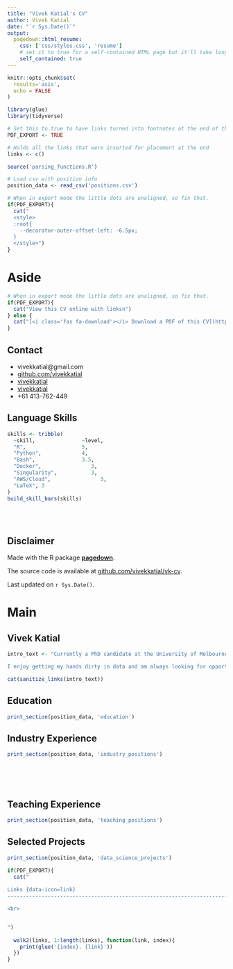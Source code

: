 ```yaml
---
title: "Vivek Katial's CV"
author: Vivek Katial
date: "`r Sys.Date()`"
output:
  pagedown::html_resume:
    css: ['css/styles.css', 'resume']
    # set it to true for a self-contained HTML page but it'll take longer to render
    self_contained: true
---
```


```r
knitr::opts_chunk$set(
  results='asis', 
  echo = FALSE
)

library(glue)
library(tidyverse)

# Set this to true to have links turned into footnotes at the end of the document
PDF_EXPORT <- TRUE

# Holds all the links that were inserted for placement at the end
links <- c()

source('parsing_functions.R')

# Load csv with position info
position_data <- read_csv('positions.csv')
```


```r
# When in export mode the little dots are unaligned, so fix that. 
if(PDF_EXPORT){
  cat("
  <style>
  :root{
    --decorator-outer-offset-left: -6.5px;
  }
  </style>")
}
```


Aside
================================================================================


<!-- ![logo](vivek-pic.png){width=100%} -->

```r
# When in export mode the little dots are unaligned, so fix that. 
if(PDF_EXPORT){
  cat("View this CV online with linksn")
} else {
  cat("[<i class='fas fa-download'></i> Download a PDF of this CV](https://github.com/vivekkatial/cv/raw/master/katial_cv.pdf)")
}
```

Contact {#contact}
--------------------------------------------------------------------------------


- <i class="fa fa-envelope"></i> vivekkatial@gmail.com
- <i class="fa fa-github"></i> [github.com/vivekkatial](https://github.com/vivekkatial)
- <i class="fa fa-stack-overflow"></i> [vivekkatial](https://stackoverflow.com/users/8509235/vivek-katial)
- <i class="fa fa-linkedin"></i> [vivekkatial](https://www.linkedin.com/in/vivek-katial-81b01a87/)
- <i class="fa fa-phone"></i> +61 413-762-449

Language Skills {#skills}
--------------------------------------------------------------------------------

```r
skills <- tribble(
  ~skill,               ~level,
  "R",                  5,
  "Python",             4,
  "Bash",               3.5,
  "Docker",                3,
  "Singularity",           3,
  "AWS/Cloud",                3,
  "LaTeX", 3
)
build_skill_bars(skills)
```


<br>
<br>

Disclaimer {#disclaimer}
--------------------------------------------------------------------------------

Made with the R package [**pagedown**](https://github.com/rstudio/pagedown). 

The source code is available at [github.com/vivekkatial/vk-cv](https://github.com/vivekkatial/vk-cv).

Last updated on `r Sys.Date()`.



Main
================================================================================

Vivek Katial {#title}
--------------------------------------------------------------------------------


```r
intro_text <- "Currently a PhD candidate at the University of Melbourne School of Mathematics and Statistics. I am someone who loves math, coding and travel.

I enjoy getting my hands dirty in data and am always looking for opportunities where technology can be used for social good."

cat(sanitize_links(intro_text))
```



Education {data-icon=graduation-cap data-concise=true}
--------------------------------------------------------------------------------

```r
print_section(position_data, 'education')
```



Industry Experience {data-icon=suitcase}
--------------------------------------------------------------------------------

```r
print_section(position_data, 'industry_positions')
```

<br>
<br>
<br>

Teaching Experience {data-icon=chalkboard-teacher}
--------------------------------------------------------------------------------

```r
print_section(position_data, 'teaching_positions')
```

Selected Projects {data-icon=laptop}
--------------------------------------------------------------------------------

```r
print_section(position_data, 'data_science_projects')
```


```r
if(PDF_EXPORT){
  cat("
  
Links {data-icon=link}
--------------------------------------------------------------------------------

<br>


")
  
  walk2(links, 1:length(links), function(link, index){
    print(glue('{index}. {link}'))
  })
}
```


